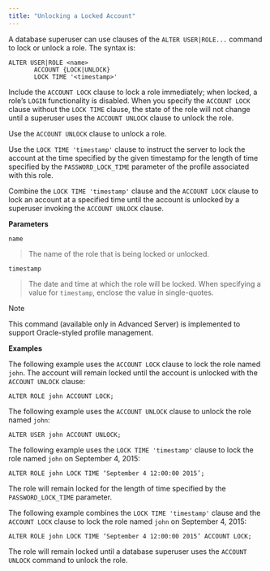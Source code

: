 ```yaml
---
title: "Unlocking a Locked Account"
---
```


<div id="unlocking_a_locked_account" class="registered_link"></div>


A database superuser can use clauses of the `ALTER USER|ROLE...` command to lock or unlock a role. The syntax is:

    ALTER USER|ROLE <name>
           ACCOUNT {LOCK|UNLOCK}
           LOCK TIME '<timestamp>'

Include the `ACCOUNT LOCK` clause to lock a role immediately; when locked, a role’s `LOGIN` functionality is disabled. When you specify the `ACCOUNT LOCK` clause without the `LOCK TIME` clause, the state of the role will not change until a superuser uses the `ACCOUNT UNLOCK` clause to unlock the role.

Use the `ACCOUNT UNLOCK` clause to unlock a role.

Use the `LOCK TIME 'timestamp'` clause to instruct the server to lock the account at the time specified by the given timestamp for the length of time specified by the `PASSWORD_LOCK_TIME` parameter of the profile associated with this role.

Combine the `LOCK TIME 'timestamp'` clause and the `ACCOUNT LOCK` clause to lock an account at a specified time until the account is unlocked by a superuser invoking the `ACCOUNT UNLOCK` clause.

**Parameters**

`name`

> The name of the role that is being locked or unlocked.

`timestamp`

> The date and time at which the role will be locked. When specifying a value for `timestamp`, enclose the value in single-quotes.

<div class="note">

<div class="title">

Note

</div>

This command (available only in Advanced Server) is implemented to support Oracle-styled profile management.

</div>

**Examples**

The following example uses the `ACCOUNT LOCK` clause to lock the role named `john`. The account will remain locked until the account is unlocked with the `ACCOUNT UNLOCK` clause:

    ALTER ROLE john ACCOUNT LOCK;

The following example uses the `ACCOUNT UNLOCK` clause to unlock the role named `john`:

    ALTER USER john ACCOUNT UNLOCK;

The following example uses the `LOCK TIME 'timestamp'` clause to lock the role named `john` on September 4, 2015:

    ALTER ROLE john LOCK TIME ‘September 4 12:00:00 2015’;

The role will remain locked for the length of time specified by the `PASSWORD_LOCK_TIME` parameter.

The following example combines the `LOCK TIME 'timestamp'` clause and the `ACCOUNT LOCK` clause to lock the role named `john` on September 4, 2015:

    ALTER ROLE john LOCK TIME ‘September 4 12:00:00 2015’ ACCOUNT LOCK;

The role will remain locked until a database superuser uses the `ACCOUNT UNLOCK` command to unlock the role.
